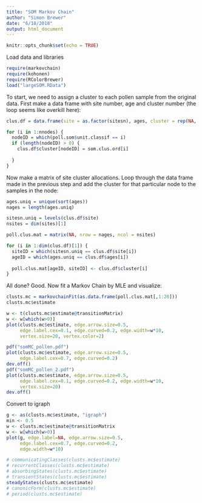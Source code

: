 ```yaml
---
title: "SOM Markov Chain"
author: "Simon Brewer"
date: "6/18/2018"
output: html_document
---
```


```r
knitr::opts_chunk$set(echo = TRUE)
```

Load data and libraries

```r
require(markovchain)
require(kohonen)
require(RColorBrewer)
load("largeSOM.RData")
```

To start, we need to assign a cluster to each pollen sample from the original data. First make a data frame with site number, age and cluster number (the loop seems like overkill here):
```r
clus.df = data.frame(site = as.factor(sitesn), ages, cluster = rep(NA, length(ages)))

for (i in 1:nnodes) {
  nodeID = which(poll.som$unit.classif == i)
  if (length(nodeID) > 0) {
    clus.df$cluster[nodeID] = som.clus.ord[i]
    
  }
}
```

Now make a matrix of site cluster allocations. Loop through the data frame made in the previous step and add the cluster for that particular node to the samples in the node:

```r
ages.uniq = unique(sort(ages))
nages = length(ages.uniq)

sitesn.uniq = levels(clus.df$site)
nsites = dim(sites)[1]

poll.clus.mat = matrix(NA, nrow = nages, ncol = nsites)

for (i in 1:dim(clus.df)[1]) {
  siteID = which(sitesn.uniq == clus.df$site[i])
  ageID = which(ages.uniq == clus.df$ages[i])
  
  poll.clus.mat[ageID, siteID] <- clus.df$cluster[i]
}
```

All done? Good. Now fit a Markov Chain by MLE and visualize:
```r
clusts.mc = markovchainFit(as.data.frame(poll.clus.mat[,1:20]))
clusts.mc$estimate
```

```r
w <- t(clusts.mc$estimate@transitionMatrix)
w <- w[which(w>0)]
plot(clusts.mc$estimate, edge.arrow.size=0.5, 
     edge.label.cex=0.1, edge.curved=0.2, edge.width=w*10,
     vertex.size=20, vertex.color=2)
```

```r
pdf("somMC_pollen.pdf")
plot(clusts.mc$estimate, edge.arrow.size=0.5, 
     edge.label.cex=0.7, edge.curved=0.2)
dev.off()
pdf("somMC_pollen_2.pdf")
plot(clusts.mc$estimate, edge.arrow.size=0.5, 
     edge.label.cex=0.1, edge.curved=0.2, edge.width=w*10,
     vertex.size=20)
dev.off()
```

Convert to igraph
```r
g <- as(clusts.mc$estimate, "igraph")
min <- 0.5
w <- clusts.mc$estimate@transitionMatrix
w <- w[which(w>0)]
plot(g, edge.label=NA, edge.arrow.size=0.5, 
     edge.label.cex=0.7, edge.curved=0.2, 
     edge.width=w*10)
```

```r
# communicatingClasses(clusts.mc$estimate)
# recurrentClasses(clusts.mc$estimate)
# absorbingStates(clusts.mc$estimate)
# transientStates(clusts.mc$estimate)
steadyStates(clusts.mc$estimate)
# canonicForm(clusts.mc$estimate)
# period(clusts.mc$estimate)
```